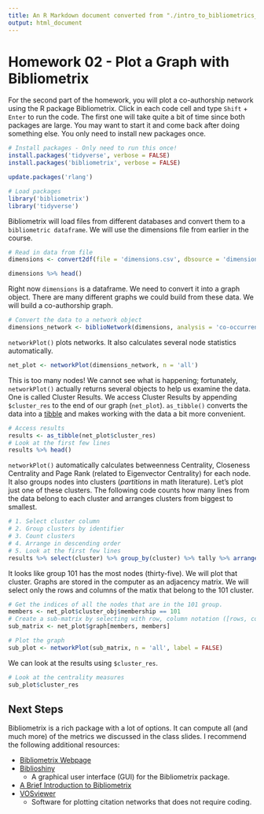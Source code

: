```yaml
---
title: An R Markdown document converted from "./intro_to_bibliometrics_network/homework02.ipynb"
output: html_document
---
```


# Homework 02 - Plot a Graph with Bibliometrix

For the second part of the homework, you will plot a co-authorship network using the R package Bibliometrix. Click in each code cell and type `Shift` + `Enter` to run the code. The first one will take quite a bit of time since both packages are large. You may want to start it and come back after doing something else. You only need to install new packages once.

```r
# Install packages - Only need to run this once!
install.packages('tidyverse', verbose = FALSE)
install.packages('bibliometrix', verbose = FALSE)
```

```r
update.packages('rlang')
```

```r
# Load packages
library('bibliometrix')
library('tidyverse')
```

Bibliometrix will load files from different databases and convert them to a `bibliometric dataframe`. We will use the dimensions file from earlier in the course.

```r
# Read in data from file
dimensions <- convert2df(file = 'dimensions.csv', dbsource = 'dimensions', format = 'csv')
```

```r
dimensions %>% head()
```

Right now `dimensions` is a dataframe. We need to convert it into a graph object. There are many different graphs we could build from these data. We will build a co-authorship graph.

```r
# Convert the data to a network object
dimensions_network <- biblioNetwork(dimensions, analysis = 'co-occurrences', network = 'authors')
```

`networkPlot()` plots networks. It also calculates several node statistics automatically.

```r
net_plot <- networkPlot(dimensions_network, n = 'all')
```

This is too many nodes! We cannot see what is happening; fortunately, `networkPlot()` actually returns several objects to help us examine the data. One is called Cluster Results. We access Cluster Results by appending `$cluster_res` to the end of our graph (`net_plot`). `as_tibble()` converts the data into a [tibble](https://tibble.tidyverse.org/) and makes working with the data a bit more convenient.

```r
# Access results
results <- as_tibble(net_plot$cluster_res)
# Look at the first few lines
results %>% head()
```

`networkPlot()` automatically calculates betweenness Centrality, Closeness Centrality and Page Rank (related to Eigenvector Centrality) for each node. It also groups nodes into clusters (*partitions* in math literature). Let's plot just one of these clusters. The following code counts how many lines from the data belong to each cluster and arranges clusters from biggest to smallest.

```r
# 1. Select cluster column
# 2. Group clusters by identifier
# 3. Count clusters
# 4. Arrange in descending order
# 5. Look at the first few lines
results %>% select(cluster) %>% group_by(cluster) %>% tally %>% arrange(desc(n)) %>% head()
```

It looks like group 101 has the most nodes (thirty-five). We will plot that cluster. Graphs are stored in the computer as an adjacency matrix. We will select only the rows and columns of the matix that belong to the 101 cluster.

```r
# Get the indices of all the nodes that are in the 101 group.
members <- net_plot$cluster_obj$membership == 101
# Create a sub-matrix by selecting with row, column notation ([rows, columns])
sub_matrix <- net_plot$graph[members, members]
```

```r
# Plot the graph
sub_plot <- networkPlot(sub_matrix, n = 'all', label = FALSE)
```

We can look at the results using `$cluster_res`.

```r
# Look at the centrality measures
sub_plot$cluster_res
```

## Next Steps

Bibliometrix is a rich package with a lot of options. It can compute all (and much more) of the metrics we discussed in the class slides. I recommend the following additional resources:

- [Bibliometrix Webpage](https://bibliometrix.org/index.html)
- [Biblioshiny](https://bibliometrix.org/Biblioshiny.html)
  - A graphical user interface (GUI) for the Bibliometrix package.
- [A Brief Introduction to Bibliometrix](https://cran.r-project.org/web/packages/bibliometrix/vignettes/bibliometrix-vignette.html)
- [VOSviewer](https://www.vosviewer.com/)
  - Software for plotting citation networks that does not require coding.

```r

```

